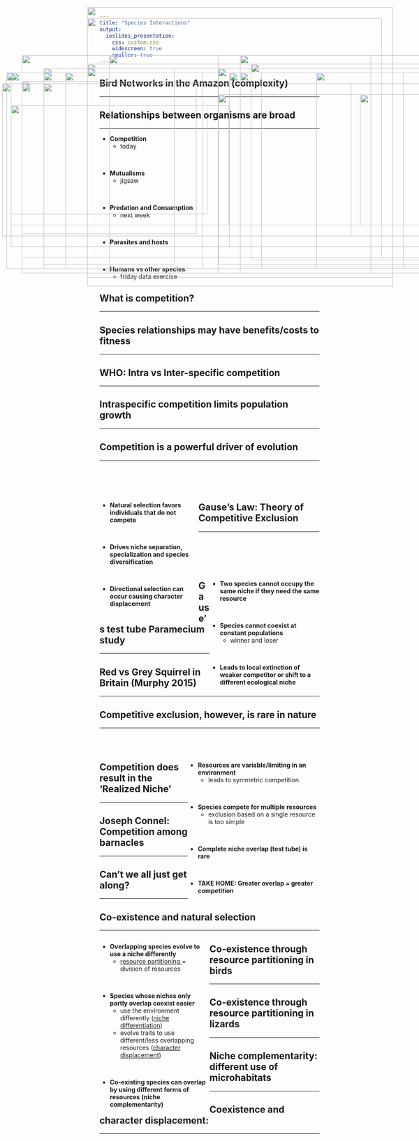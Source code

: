 ```yaml
---
title: "Species Interactions"
output: 
  ioslides_presentation:
    css: custom.css
    widescreen: true
    smaller: true
---
```


##

<IMG STYLE="position:absolute; TOP:75px; LEFT:200px; WIDTH:675px; HEIGHT:550px" SRC="images/crop_interaction.png">

## Bird Networks in the Amazon (complexity)
<hr>
<IMG STYLE="position:absolute; TOP:225px; LEFT:100px; WIDTH:900px; HEIGHT:350px" SRC="images/birds_network.jpg">

## Relationships between organisms are broad
<hr>

* **Competition**
    + today

<br/>

* **Mutualisms**
    + jigsaw

<br/>

* **Predation and Consumption**
    + next week

<br/>

* **Parasites and hosts**

<br/>

* **Humans vs other species**
    + friday data exercise
    

<IMG STYLE="position:absolute; TOP:200px; LEFT:550px; WIDTH:500px; HEIGHT:400px" SRC="images/interspecific_comp.jpg">

## What is competition?
<hr>

<IMG STYLE="position:absolute; TOP:220px; LEFT:50px; WIDTH:400px; HEIGHT:350px" SRC="images/comp_bird.jpg">

<IMG STYLE="position:absolute; TOP:200px; LEFT:525px; WIDTH:500px; HEIGHT:400px" SRC="images/niche1.jpg">

## Species relationships may have benefits/costs to fitness
<hr>

<IMG STYLE="position:absolute; TOP:200px; LEFT:25px; WIDTH:1000px; HEIGHT:400px" SRC="images/fitness.png">

## WHO: Intra vs Inter-specific competition
<hr>

<IMG STYLE="position:absolute; TOP:200px; LEFT:150px; WIDTH:450px; HEIGHT:450px" SRC="images/flamingos.jpg">

<IMG STYLE="position:absolute; TOP:200px; LEFT:725px; WIDTH:200px; HEIGHT:450px" SRC="images/stranglerfig.jpg">

## Intraspecific competition limits population growth
<hr>

<IMG STYLE="position:absolute; TOP:225px; LEFT:50px; WIDTH:1000px; HEIGHT:400px" SRC="images/density.png">

## Competition is a powerful driver of evolution
<hr>
<br/>
<br/>
<br/>

<div style="float: left; width: 45%;">

* **Natural selection favors individuals that do not compete**

<br/>

* **Drives niche separation, specialization and species diversification**

<br/>


* **Directional selection can occur causing character displacement**

</div>

<IMG STYLE="position:absolute; TOP:160px; LEFT:550px; WIDTH:500px; HEIGHT:486px" SRC="images/characterdisp.png">

##

<IMG STYLE="position:absolute; TOP:50px; LEFT:200px; WIDTH:700px; HEIGHT:600px" SRC="images/characterdisp2.png">

## Gause's Law: Theory of Competitive Exclusion
<hr>
<br/>
<br/>
<br/>
<br/>

<div style="float: right; width: 50%;">

* **Two species cannot occupy the same niche if they need the same resource**

<br/>

* **Species cannot coexist at constant populations**
    + winner and loser

<br/>

* **Leads to local extinction of weaker competitor or shift to a different ecological niche**


</div>

<IMG STYLE="position:absolute; TOP:275px; LEFT:25px; WIDTH:500px; HEIGHT:275px" SRC="images/gause.png">

## Gause's test tube Paramecium study
<hr>

<IMG STYLE="position:absolute; TOP:225px; LEFT:5px; WIDTH:800px; HEIGHT:350px" SRC="images/competitive_exclusion.png">

<IMG STYLE="position:absolute; TOP:250px; LEFT:825px; WIDTH:250px; HEIGHT:300px" SRC="images/parmecium.png">

## Red vs Grey Squirrel in Britain (Murphy 2015)
<hr>

<IMG STYLE="position:absolute; TOP:160px; LEFT:50px; WIDTH:450px; HEIGHT:500px" SRC="images/sqmap.jpg">

<IMG STYLE="position:absolute; TOP:160px; LEFT:550px; WIDTH:450px; HEIGHT:500px" SRC="images/sqmap3.jpg">

## Competitive exclusion, however, is rare in nature
<hr>
<br/>
<br/>

<div style="float: right; width: 60%;">

* **Resources are variable/limiting in an environment**
    + leads to symmetric competition

<br/>

* **Species compete for multiple resources**
    + exclusion based on a single resource is too simple

<br/>

* **Complete niche overlap (test tube) is rare** 

<br/>

* **TAKE HOME: Greater overlap = greater competition**
 
</div>

<IMG STYLE="position:absolute; TOP:190px; LEFT:100px; WIDTH:300px; HEIGHT:450px" SRC="images/squirrel.jpg">

## Competition does result in the 'Realized Niche'
<hr>

<IMG STYLE="position:absolute; TOP:200px; LEFT:100px; WIDTH:900px; HEIGHT:450px" SRC="images/niches.jpg">

## Joseph Connel: Competition among barnacles
<hr>

<IMG STYLE="position:absolute; TOP:180px; LEFT:200px; WIDTH:700px; HEIGHT:490px" SRC="images/barnacles.jpg">

## Can't we all just get along?
<hr>

<IMG STYLE="position:absolute; TOP:275px; LEFT:25px; WIDTH:450px; HEIGHT:250px" SRC="images/lions.jpg">

<IMG STYLE="position:absolute; TOP:190px; LEFT:500px; WIDTH:600px; HEIGHT:450px" SRC="images/lions2.png">


## Co-existence and natural selection
<hr>

<div style="float: left; width: 50%;">

* **Overlapping species evolve to use a niche differently**
    + <ins>resource partitioning</ins> = division of resources

<br/>

* **Species whose niches only partly overlap coexist easier**
    + use the environment differently (<ins>niche differentiation</ins>)
    + evolve traits to use different/less overlapping resources (<ins>character displacement</ins>)

<br/>

* **Co-existing species can overlap by using different forms of resources (niche complementarity)**

</div>

<IMG STYLE="position:absolute; TOP:180px; LEFT:575px; WIDTH:475px; HEIGHT:450px" SRC="images/lions3.jpg">

## Co-existence through resource partitioning in birds
<hr>

<IMG STYLE="position:absolute; TOP:200px; LEFT:15px; WIDTH:450px; HEIGHT:450px" SRC="images/warbler.jpeg">

<IMG STYLE="position:absolute; TOP:250px; LEFT:500px; WIDTH:600px; HEIGHT:300px" SRC="images/birds_resource.jpg">

## Co-existence through resource partitioning in lizards
<hr>

<IMG STYLE="position:absolute; TOP:190px; LEFT:200px; WIDTH:700px; HEIGHT:500px" SRC="images/anoles.png">

## Niche complementarity: different use of microhabitats
<hr>

<IMG STYLE="position:absolute; TOP:190px; LEFT:200px; WIDTH:700px; HEIGHT:500px" SRC="images/niche_comp.png">

## Coexistence and character displacement: 
<hr>

<!-- <IMG STYLE="position:absolute; TOP:250px; LEFT:25px; WIDTH:650px; HEIGHT:325px" SRC="images/char_dis3.png"> -->

<!-- <IMG STYLE="position:absolute; TOP:190px; LEFT:750px; WIDTH:325px; HEIGHT:450px" SRC="images/beaks.jpg"> -->

<!-- ##  -->

<IMG STYLE="position:absolute; TOP:160px; LEFT:250px; WIDTH:600px; HEIGHT:500px" SRC="images/cicada_displace.png">

